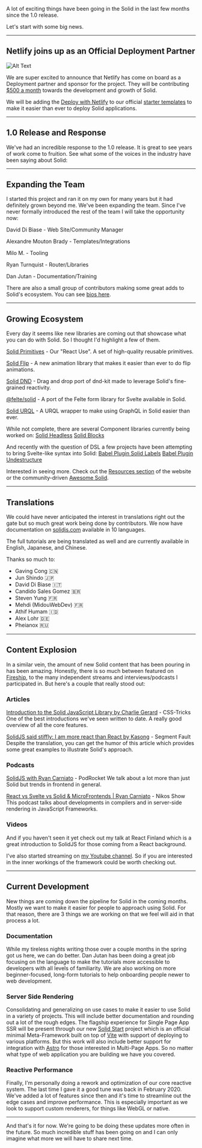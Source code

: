A lot of exciting things have been going in the Solid in the last few months since the 1.0 release.

Let's start with some big news.

---

## Netlify joins up as an Official Deployment Partner

![Alt Text](https://dev-to-uploads.s3.amazonaws.com/uploads/articles/w00wmhamyf0r5ek6b901.png)

We are super excited to announce that Netlify has come on board as a Deployment partner and sponsor for the project. They will be contributing [$500 a month](https://opencollective.com/solid) towards the development and growth of Solid.

We will be adding the [Deploy with Netlify](https://www.netlify.com/blog/2016/11/29/introducing-the-deploy-to-netlify-button/) to our official [starter templates](https://github.com/solidjs/templates) to make it easier than ever to deploy Solid applications.

---

## 1.0 Release and Response

We've had an incredible response to the 1.0 release. It is great to see years of work come to fruition. See what some of the voices in the industry have been saying about Solid:


<Twitter id="1409811453696118786" />

<Twitter id="1409592349370560513" />

<Twitter id="1409599364838920200" />

<Twitter id="1413972672342528017" />

<Twitter id="1409811453696118786" />

<Twitter id="1409811453696118786" />

---

## Expanding the Team

I started this project and ran it on my own for many years but it had definitely grown beyond me. We've been expanding the team. Since I've never formally introduced the rest of the team I will take the opportunity now:

David Di Biase - Web Site/Community Manager

Alexandre Mouton Brady - Templates/Integrations

Milo M. - Tooling

Ryan Turnquist - Router/Libraries

Dan Jutan - Documentation/Training

There are also a small group of contributors making some great adds to Solid's ecosystem. You can see [bios here](https://www.solidjs.com/contributors).

---

## Growing Ecosystem

Every day it seems like new libraries are coming out that showcase what you can do with Solid. So I thought I'd highlight a few of them.

[Solid Primitives](https://github.com/davedbase/solid-primitives) - Our "React Use". A set of high-quality reusable primitives.

[Solid Flip](https://github.com/otonashixav/solid-flip) - A new animation library that makes it easier than ever to do flip animations.

[Solid DND](https://github.com/thisbeyond/solid-dnd) - Drag and drop port of dnd-kit made to leverage Solid's fine-grained reactivity.

[@felte/solid](https://github.com/pablo-abc/felte/blob/main/packages/solid/README.md) - A port of the Felte form library for Svelte available in Solid.

[Solid URQL](https://github.com/Acidic9/solid-urql) - A URQL wrapper to make using GraphQL in Solid easier than ever.

While not complete, there are several Component libraries currently being worked on:
[Solid Headless](https://github.com/LXSMNSYC/solid-headless)
[Solid Blocks](https://github.com/atk/solid-blocks)

And recently with the question of DSL a few projects have been attempting to bring Svelte-like syntax into Solid:
[Babel Plugin Solid Labels](https://github.com/LXSMNSYC/babel-plugin-solid-labels)
[Babel Plugin Undestructure](https://github.com/orenelbaum/babel-plugin-solid-undestructure)

Interested in seeing more. Check out the [Resources section](https://www.solidjs.com/resources) of the website or the community-driven [Awesome Solid](https://github.com/one-aalam/awesome-solid-js).

---

## Translations

We could have never anticipated the interest in translations right out the gate but so much great work being done by contributors. We now have documentation on [solidjs.com](https://solidjs.com) available in 10 languages.

The full tutorials are being translated as well and are currently available in English, Japanese, and Chinese.

Thanks so much to:
- Gaving Cong 🇨🇳
- Jun Shindo 🇯🇵
- David Di Biase 🇮🇹
- Candido Sales Gomez 🇧🇷
- Steven Yung 🇫🇷
- Mehdi (MidouWebDev) 🇫🇷
- Athif Humam 🇮🇩
- Alex Lohr 🇩🇪
- Pheianox 🇷🇺

---

## Content Explosion

In a similar vein, the amount of new Solid content that has been pouring in has been amazing. Honestly, there is so much between featured on [Fireship](https://www.youtube.com/watch?v=cuHDQhDhvPE), to the many independent streams and interviews/podcasts I participated in. But here's a couple that really stood out:

### Articles

[Introduction to the Solid JavaScript Library by Charlie Gerard](https://css-tricks.com/introduction-to-the-solid-javascript-library/) - CSS-Tricks
One of the best introductions we've seen written to date. A really good overview of all the core features.

[SolidJS said stiffly: I am more react than React by Kasong](https://segmentfault.com/a/1190000040275257/en) - Segment Fault
Despite the translation, you can get the humor of this article which provides some great examples to illustrate Solid's approach.

### Podcasts

[SolidJS with Ryan Carniato](https://podrocket.logrocket.com/solidjs) - PodRocket
We talk about a lot more than just Solid but trends in frontend in general.

[React vs Svelte vs Solid & MicroFrontends | Ryan Carniato](https://show.nikoskatsikanis.com/episodes/ryan-carniato) - Nikos Show
This podcast talks about developments in compilers and in server-side rendering in JavaScript Frameworks.

### Videos

<YouTube id="OqcHoLWyyIw" />

And if you haven't seen it yet check out my talk at React Finland which is a great introduction to SolidJS for those coming from a React background.


<YouTube id="2iK9zzhSKo4" />

I've also started streaming on [my Youtube channel](https://www.youtube.com/channel/UCLLVlcmcCP4CUe7xSqVEnxw). So if you are interested in the inner workings of the framework could be worth checking out.

---

## Current Development

New things are coming down the pipeline for Solid in the coming months. Mostly we want to make it easier for people to approach using Solid. For that reason, there are 3 things we are working on that we feel will aid in that process a lot.

### Documentation

While my tireless nights writing those over a couple months in the spring got us here, we can do better. Dan Jutan has been doing a great job focusing on the language to make the tutorials more accessible to developers with all levels of familiarity. We are also working on more beginner-focused, long-form tutorials to help onboarding people newer to web development.

### Server Side Rendering

Consolidating and generalizing on use cases to make it easier to use Solid in a variety of projects. This will include better documentation and rounding out a lot of the rough edges. The flagship experience for Single Page App SSR will be present through our new [Solid Start](https://github.com/solidjs/solid-start) project which is an official minimal Meta-Framework built on top of [Vite](https://vitejs.dev/) with support of deploying to various platforms. But this work will also include better support for integration with [Astro](https://astro.build/) for those interested in Multi-Page Apps. So no matter what type of web application you are building we have you covered.

### Reactive Performance

Finally, I'm personally doing a rework and optimization of our core reactive system. The last time I gave it a good tune was back in February 2020. We've added a lot of features since then and it's time to streamline out the edge cases and improve performance. This is especially important as we look to support custom renderers, for things like WebGL or native.

---

And that's it for now. We're going to be doing these updates more often in the future. So much incredible stuff has been going on and I can only imagine what more we will have to share next time.
